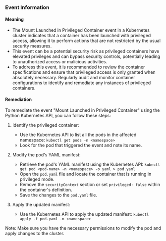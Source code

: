 
### Event Information

#### Meaning

- The Mount Launched in Privileged Container event in a Kubernetes cluster indicates that a container has been launched with privileged access, allowing it to perform actions that are not restricted by the usual security measures.
- This event can be a potential security risk as privileged containers have elevated privileges and can bypass security controls, potentially leading to unauthorized access or malicious activities.
- To address this event, it is recommended to review the container specifications and ensure that privileged access is only granted when absolutely necessary. Regularly audit and monitor container configurations to identify and remediate any instances of privileged containers.

#### Remediation

To remediate the event "Mount Launched in Privileged Container" using the Python Kubernetes API, you can follow these steps:

1. Identify the privileged container:
   - Use the Kubernetes API to list all the pods in the affected namespace: `kubectl get pods -n <namespace>`
   - Look for the pod that triggered the event and note its name.

2. Modify the pod's YAML manifest:
   - Retrieve the pod's YAML manifest using the Kubernetes API: `kubectl get pod <pod-name> -n <namespace> -o yaml > pod.yaml`
   - Open the `pod.yaml` file and locate the container that is running in privileged mode.
   - Remove the `securityContext` section or set `privileged: false` within the container's definition.
   - Save the changes to the `pod.yaml` file.

3. Apply the updated manifest:
   - Use the Kubernetes API to apply the updated manifest: `kubectl apply -f pod.yaml -n <namespace>`

Note: Make sure you have the necessary permissions to modify the pod and apply changes to the cluster.


